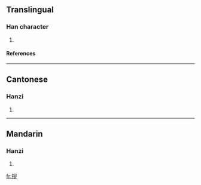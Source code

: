==Translingual==
===Han character===
{{Han char|rn=64|rad=手|as=10|sn=13|four=|canj=手十金弓 (QJCN), X手十金弓 (XQJCN)}}
# {{defn|Han|sort=手10}}
====References====
{{Han ref|kx=0449.081|hdz=31937.061|uh=6449|ud=25673}}

----
==Cantonese==
===Hanzi===
{{yue-hanzi|jyut=}}
# {{defn|Cantonese}}

----
==Mandarin==
===Hanzi===
{{cmn-hanzi|pin=[[sōu]] ([[sou1]])|wg=sou<sup>1</sup>}}
# {{defn|Mandarin}}

[[fr:摉]]